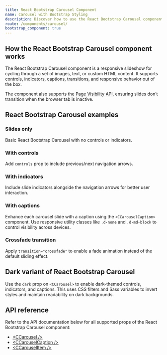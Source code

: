 ```yaml
---
title: React Bootstrap Carousel Component
name: Carousel with Bootstrap Styling
description: Discover how to use the React Bootstrap Carousel component from CoreUI to build responsive, customizable image and content sliders with indicators, captions, and transitions.
route: /components/carousel/
bootstrap_component: true
---
```


## How the React Bootstrap Carousel component works

The React Bootstrap Carousel component is a responsive slideshow for cycling through a set of images, text, or custom HTML content. It supports controls, indicators, captions, transitions, and responsive behavior out of the box.

The component also supports the [Page Visibility API](https://www.w3.org/TR/page-visibility/), ensuring slides don’t transition when the browser tab is inactive.

## React Bootstrap Carousel examples

### Slides only

Basic React Bootstrap Carousel with no controls or indicators.

<ExampleSnippet className="theme-bootstrap" component="CarouselSlidesOnlyExample" componentName="React Bootstrap Carousel" />

### With controls

Add `controls` prop to include previous/next navigation arrows.

<ExampleSnippet className="theme-bootstrap" component="CarouselWithControlsExample" componentName="React Bootstrap Carousel" />

### With indicators

Include slide indicators alongside the navigation arrows for better user interaction.

<ExampleSnippet className="theme-bootstrap" component="CarouselWithIndicatorsExample" componentName="React Bootstrap Carousel" />

### With captions

Enhance each carousel slide with a caption using the `<CCarouselCaption>` component. Use responsive utility classes like `.d-none` and `.d-md-block` to control visibility across devices.

<ExampleSnippet className="theme-bootstrap" component="CarouselWithCaptionsExample" componentName="React Bootstrap Carousel" />

### Crossfade transition

Apply `transition="crossfade"` to enable a fade animation instead of the default sliding effect.

<ExampleSnippet className="theme-bootstrap" component="CarouselCrossfadeExample" componentName="React Bootstrap Carousel" />

## Dark variant of React Bootstrap Carousel

Use the `dark` prop on `<CCarousel>` to enable dark-themed controls, indicators, and captions. This uses CSS filters and Sass variables to invert styles and maintain readability on dark backgrounds.

<ExampleSnippet className="theme-bootstrap" component="CarouselDarkVariantExample" componentName="React Bootstrap Carousel" />

## API reference

Refer to the API documentation below for all supported props of the React Bootstrap Carousel component:

- [&lt;CCarousel /&gt;](./api/#ccarousel)
- [&lt;CCarouselCaption /&gt;](./api/#ccarouselcaption)
- [&lt;CCarouselItem /&gt;](./api/#ccarouselitem)
